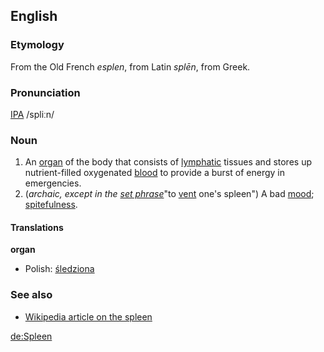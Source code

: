 ==English==
===Etymology===
From the Old French ''esplen'', from Latin ''spl&#275;n'', from Greek.

===Pronunciation===
[[w:IPA|IPA]] /spli&#720;n/
===Noun===
#An [[organ]] of the body that consists of [[lymphatic]] tissues and stores up nutrient-filled oxygenated [[blood]] to provide a burst of energy in emergencies.
#(''archaic, except in the [[set phrase]] ''"to [[vent#Transitive verb|vent]] one's spleen") A bad [[mood]]; [[spite]]fulness.
====Translations====
'''organ'''
*Polish: [[śledziona]]
===See also===
* [[w:Spleen|Wikipedia article on the spleen]]

[[de:Spleen]]